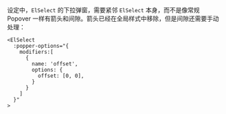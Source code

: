 
<Meta of={SelectStories} />

设定中，`ElSelect` 的下拉弹窗，需要紧邻 `ElSelect` 本身，而不是像常规 Popover 一样有箭头和间隙。箭头已经在全局样式中移除，但是间隙还需要手动处理：

```
<ElSelect
  :popper-options="{
    modifiers:[
      {
        name: 'offset',
        options: {
          offset: [0, 0],
        }
      }
    ]
  }"
>
```


